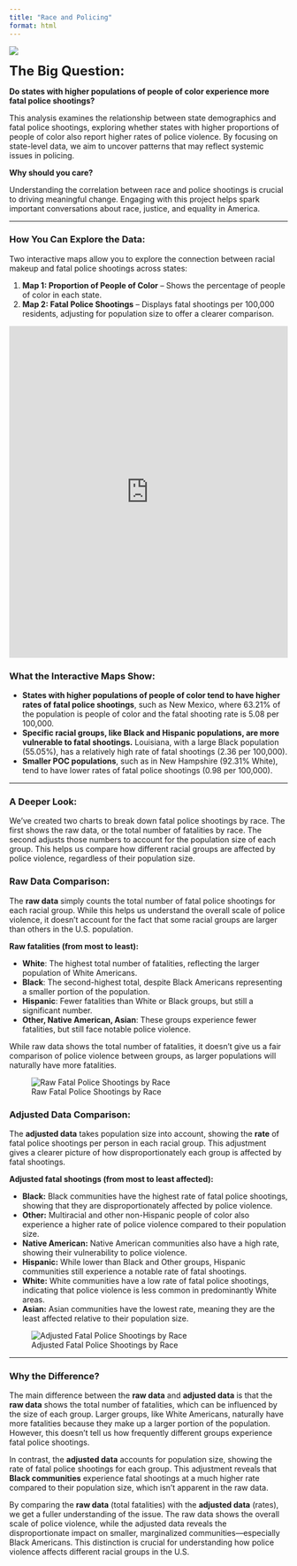 ```yaml
---
title: "Race and Policing"
format: html
---
```


![](images/big_pic.png)

<span style="font-size: 24px;">**The Big Question:**</span>

**Do states with higher populations of people of color experience more fatal police shootings?**

This analysis examines the relationship between state demographics and fatal police shootings, exploring whether states with higher proportions of people of color also report higher rates of police violence. By focusing on state-level data, we aim to uncover patterns that may reflect systemic issues in policing.

**Why should you care?**

Understanding the correlation between race and police shootings is crucial to driving meaningful change. Engaging with this project helps spark important conversations about race, justice, and equality in America.

------------------------------------------------------------------------

### How You Can Explore the Data:

Two interactive maps allow you to explore the connection between racial makeup and fatal police shootings across states:

1. **Map 1: Proportion of People of Color** – Shows the percentage of people of color in each state.
2. **Map 2: Fatal Police Shootings** – Displays fatal shootings per 100,000 residents, adjusting for population size to offer a clearer comparison.

```{=html}
<iframe src="https://marissa-alfieri.shinyapps.io/myapp/" 
        width="100%" 
        height="600" 
        frameborder="0">
</iframe>
```

### What the Interactive Maps Show:

- **States with higher populations of people of color tend to have higher rates of fatal police shootings**, such as New Mexico, where 63.21% of the population is people of color and the fatal shooting rate is 5.08 per 100,000.
- **Specific racial groups, like Black and Hispanic populations, are more vulnerable to fatal shootings.** Louisiana, with a large Black population (55.05%), has a relatively high rate of fatal shootings (2.36 per 100,000).
- **Smaller POC populations**, such as in New Hampshire (92.31% White), tend to have lower rates of fatal police shootings (0.98 per 100,000).

------------------------------------------------------------------------

### A Deeper Look:

We’ve created two charts to break down fatal police shootings by race. The first shows the raw data, or the total number of fatalities by race. The second adjusts those numbers to account for the population size of each group. This helps us compare how different racial groups are affected by police violence, regardless of their population size.

### Raw Data Comparison:

The **raw data** simply counts the total number of fatal police shootings for each racial group. While this helps us understand the overall scale of police violence, it doesn’t account for the fact that some racial groups are larger than others in the U.S. population.

**Raw fatalities (from most to least):**

- **White**: The highest total number of fatalities, reflecting the larger population of White Americans.
- **Black**: The second-highest total, despite Black Americans representing a smaller portion of the population.
- **Hispanic**: Fewer fatalities than White or Black groups, but still a significant number.
- **Other, Native American, Asian**: These groups experience fewer fatalities, but still face notable police violence.

While raw data shows the total number of fatalities, it doesn't give us a fair comparison of police violence between groups, as larger populations will naturally have more fatalities.

![Raw Fatal Police Shootings by Race](images/Race().png)


### Adjusted Data Comparison:

The **adjusted data** takes population size into account, showing the **rate** of fatal police shootings per person in each racial group. This adjustment gives a clearer picture of how disproportionately each group is affected by fatal shootings.

**Adjusted fatal shootings (from most to least affected):**

- **Black:**  Black communities have the highest rate of fatal police shootings, showing that they are disproportionately affected by police violence.
- **Other:** Multiracial and other non-Hispanic people of color also experience a higher rate of police violence compared to their population size.
- **Native American:** Native American communities also have a high rate, showing their vulnerability to police violence.
- **Hispanic:** While lower than Black and Other groups, Hispanic communities still experience a notable rate of fatal shootings.
- **White:** White communities have a low rate of fatal police shootings, indicating that police violence is less common in predominantly White areas.
- **Asian:** Asian communities have the lowest rate, meaning they are the least affected relative to their population size.

![Adjusted Fatal Police Shootings by Race](images/Race(PProp).png)

---

### Why the Difference?

The main difference between the **raw data** and **adjusted data** is that the **raw data** shows the total number of fatalities, which can be influenced by the size of each group. Larger groups, like White Americans, naturally have more fatalities because they make up a larger portion of the population. However, this doesn't tell us how frequently different groups experience fatal police shootings.

In contrast, the **adjusted data** accounts for population size, showing the rate of fatal police shootings for each group. This adjustment reveals that **Black communities** experience fatal shootings at a much higher rate compared to their population size, which isn’t apparent in the raw data.

By comparing the **raw data** (total fatalities) with the **adjusted data** (rates), we get a fuller understanding of the issue. The raw data shows the overall scale of police violence, while the adjusted data reveals the disproportionate impact on smaller, marginalized communities—especially Black Americans. This distinction is crucial for understanding how police violence affects different racial groups in the U.S.